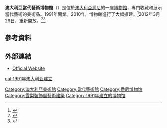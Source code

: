 {{noteTA
|T=zh:澳大利亞當代藝術博物館;zh-cn:澳大利亚当代艺术博物馆;zh-hk:澳洲當代藝術博物館;zh:sg:澳洲当代艺术博物馆;zh-tw:澳洲當代藝術博物館
|1=zh:澳大利亞;zh-cn:澳大利亚;zh-hk:澳洲;zh:sg:澳洲;zh-tw:澳洲
}}
{{Infobox museum
| name                = 澳大利亞當代藝術博物館
| native_name         = {{lang|en|Museum of Contemporary Art}}{{in lang|en}}
| native_name_lang    = 
| logo                = 
| logo_upright        = 
| logo_alt            = 
| logo_caption        = 
| image               = SydneyMuseumContemporaryArt gobeirne.jpg
| alt                 = 
| caption             = 在雪梨環形碼頭的澳大利亞當代藝術博物館之外觀
| map_type            = Australia Sydney
| map_relief          = 1
| map_size            = 
| map_caption         = Location in Sydney
| coordinates         = {{coord|-33.860019|151.208999|type:landmark_region:AU|format=dms|display=inline,title}}
| former_name         = 
| established         = {{Start date and age|1991|df=y}}
| dissolved           = <!-- {{End date|YYYY|MM|DD|df=y}} -->
| location            = [[澳洲|澳洲]][[新南威爾斯州|新南威爾斯州]][[悉尼|悉尼]][[環形碼頭|環形碼頭]]
| type                = [[當代藝術|當代藝術]]
| publictransit       = {{bulleted list|[[環形碼頭站|Circular Quay trains]]|[[Circular_Quay_ferry_wharf|Circular Quay ferries]]|[[Sydney_Explorer|Sydney Explorer]]|[[Local_bus_routes_in_Sydney|Sydney Buses]]|[[CBD_and_South_East_Light_Rail|CBD and South East Light Rail]] {{small|(under construction)}}}}
| car_park            = 
| parking             = 
| network             = 
| website             = {{URL|mca.com.au}}
| embedded            = 
}}
'''澳大利亞當代藝術博物館'''（{{lang-en|Museum of Contemporary Art Australia}}）是位於[[澳大利亞|澳大利亞]][[悉尼|悉尼]]的一座[[博物館|博物館]]，專門收藏和展示當代藝術的美術品。1991年開業。2010年，博物館進行了大幅擴建。<ref>{{cite news|url=http://www.worldinteriordesignnetwork.com/news/sydney_museum_of_contemporary_art_to_reopen_in_2012_110526/|date=26 May 2012|accessdate=2012-06-04|title=Sydney Museum of Contemporary Art to reopen in 2012|work=World Interior Design Network|location=[[Australia|Australia]]|deadurl=yes|archiveurl=https://archive.is/20130210060631/http://www.worldinteriordesignnetwork.com/news/sydney_museum_of_contemporary_art_to_reopen_in_2012_110526/|archivedate=2013年2月10日}}</ref>2012年3月29日，重新開放。<ref>{{cite news|url=http://www.nytimes.com/2012/03/21/arts/21iht-rartsydney21.html|date=20 March 2012|accessdate=2012-10-14|first=Ginanne|last=Brownell|title=A Makeover for Contemporary Art in Sydney|work=[[The_New_York_Times|The New York Times]]|archive-date=2019-04-27|archive-url=https://web.archive.org/web/20190427164846/https://www.nytimes.com/2012/03/21/arts/21iht-rartsydney21.html|dead-url=no}}</ref><ref>{{cite journal|first=Dale|last=Kneen|title=Starchitects In Our Eyes|journal=High Life|publisher=British Airways|date=Summer 2012|pages=16–17}}</ref>

==參考資料==
{{reflist}}

== 外部連結 ==
{{commonscat|Museum of Contemporary Art, Sydney}}
*[http://www.mca.com.au/ Official Website] {{Wayback|url=http://www.mca.com.au/ |date=20210416062100 }}
{{悉尼地標}}
{{australia-stub}}
{{museum-stub}}
{{normdaten}}
[[Category:澳大利亞美術館|Category:澳大利亞美術館]]
[[Category:當代藝術館|Category:當代藝術館]]
[[Category:悉尼博物馆|Category:悉尼博物馆]]
[[Category:雪梨裝飾風藝術建築|Category:雪梨裝飾風藝術建築]]
[[cat:1991年澳大利亚建立|cat:1991年澳大利亚建立]]
[[Category:1991年建立的博物馆|Category:1991年建立的博物馆]]